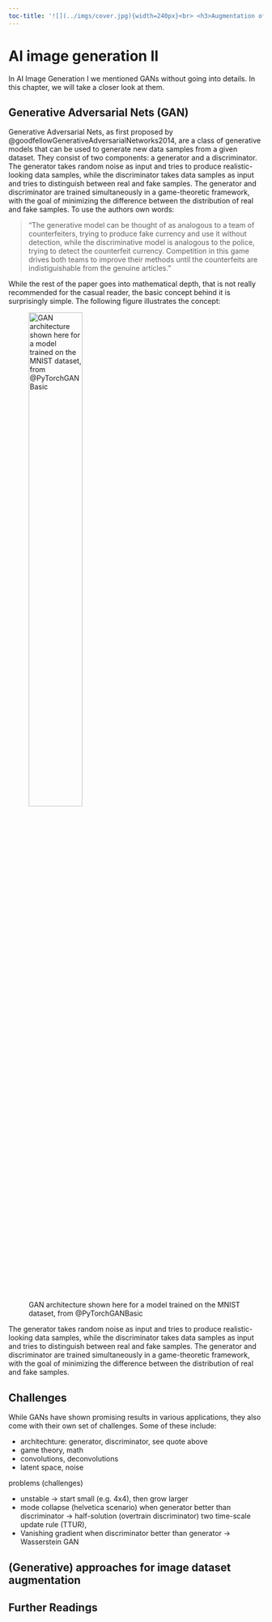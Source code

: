 ```yaml
---
toc-title: '![](../imgs/cover.jpg){width=240px}<br> <h3>Augmentation of image datasets</h3>'
---
```


# AI image generation II

In AI Image Generation I we mentioned GANs without going into details. In this chapter, we will take a closer look at them.

## Generative Adversarial Nets (GAN)

Generative Adversarial Nets, as first proposed by @goodfellowGenerativeAdversarialNetworks2014, are a class of generative models that can be used to generate new data samples from a given dataset. They consist of two components: a generator and a discriminator. The generator takes random noise as input and tries to produce realistic-looking data samples, while the discriminator takes data samples as input and tries to distinguish between real and fake samples. The generator and discriminator are trained simultaneously in a game-theoretic framework, with the goal of minimizing the difference between the distribution of real and fake samples. To use the authors own words:

>"The generative model can be thought of as analogous to a team of counterfeiters, trying to produce fake currency and use it without detection, while the discriminative model is analogous to the police, trying to detect the counterfeit currency. Competition in this game drives both teams to improve their methods until the counterfeits are indistiguishable from the genuine articles."

While the rest of the paper goes into mathematical depth, that is not really recommended for the casual reader, the basic concept behind it is surprisingly simple. The following figure illustrates the concept:

![GAN architecture shown here for a model trained on the MNIST dataset, from @PyTorchGANBasic](../imgs/gan_architecture.png){width=50%}

The generator takes random noise as input and tries to produce realistic-looking data samples, while the discriminator takes data samples as input and tries to distinguish between real and fake samples. The generator and discriminator are trained simultaneously in a game-theoretic framework, with the goal of minimizing the difference between the distribution of real and fake samples.

## Challenges

While GANs have shown promising results in various applications, they also come with their own set of challenges. Some of these include:

- architechture: generator, discriminator, see quote above
- game theory, math
- convolutions, deconvolutions
- latent space, noise

problems (challenges)

- unstable -> start small (e.g. 4x4), then grow larger
- mode collapse (helvetica scenario) when generator better than discriminator -> half-solution (overtrain discriminator) two time-scale update rule (TTUR), 
- Vanishing gradient when discriminator better than generator -> Wasserstein GAN


## (Generative) approaches for image dataset augmentation

## Further Readings

